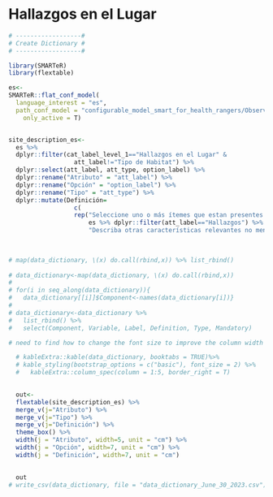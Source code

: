 # Hallazgos en el Lugar {.unnumbered}

```r

# ------------------#
# Create Dictionary #
# ------------------#

library(SMARTeR)
library(flextable)

es<-
SMARTeR::flat_conf_model(
  language_interest = "es",
  path_conf_model = "configurable_model_smart_for_health_rangers/Observations_Specimens_Final_conf_model_smart_for_health_rangers.xml",
    only_active = T)


site_description_es<-  
  es %>% 
  dplyr::filter(cat_label_level_1=="Hallazgos en el Lugar" &
                  att_label!="Tipo de Habitat") %>% 
  dplyr::select(att_label, att_type, option_label) %>% 
  dplyr::rename("Atributo" = "att_label") %>% 
  dplyr::rename("Opción" = "option_label") %>% 
  dplyr::rename("Tipo" = "att_type") %>% 
  dplyr::mutate(Definición=
                  c(
                  rep("Seleccione uno o más ítemes que estan presentes en el Incidente. Si hay otras características relevantes en el Incidente que no esten en la lista de opciones y que puedan estar asociadas a enfermedad o muerte, es possible seleccionar la opción 'Otros Hallazgos' y un cuadro de texto aparecerá para describirlos", 
                      es %>% dplyr::filter(att_label=="Hallazgos") %>% nrow()),
                      "Describa otras características relevantes no mencionadas en lista de 'Hallazgos' que puedan tener implicancias de enfermedad o muerte"))

    
        
# map(data_dictionary, \(x) do.call(rbind,x)) %>% list_rbind()
    
# data_dictionary<-map(data_dictionary, \(x) do.call(rbind,x)) 
# 
# for(i in seq_along(data_dictionary)){
#   data_dictionary[[i]]$Component<-names(data_dictionary[i])}
# 
# data_dictionary<-data_dictionary %>% 
#   list_rbind() %>% 
#   select(Component, Variable, Label, Definition, Type, Mandatory)

# need to find how to change the font size to improve the column width

  # kableExtra::kable(data_dictionary, booktabs = TRUE)%>%
  # kable_styling(bootstrap_options = c("basic"), font_size = 2) %>% 
  #   kableExtra::column_spec(column = 1:5, border_right = T) 

  
  out<-  
  flextable(site_description_es) %>% 
  merge_v(j="Atributo") %>% 
  merge_v(j="Tipo") %>% 
  merge_v(j="Definición") %>% 
  theme_box() %>% 
  width(j = "Atributo", width=5, unit = "cm") %>% 
  width(j = "Opción", width=7, unit = "cm") %>% 
  width(j = "Definición", width=7, unit = "cm")
  

  out
# write_csv(data_dictionary, file = "data_dictionary_June_30_2023.csv")

```

